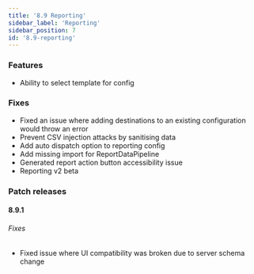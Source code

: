 ```yaml
---
title: '8.9 Reporting'
sidebar_label: 'Reporting'
sidebar_position: 7
id: '8.9-reporting'
---
```


### Features

* Ability to select template for config 

### Fixes

* Fixed an issue where adding destinations to an existing configuration would throw an error 
* Prevent CSV injection attacks by sanitising data 
* Add auto dispatch option to reporting config 
* Add missing import for ReportDataPipeline 
* Generated report action button accessibility issue 
* Reporting v2 beta 

### Patch releases

#### 8.9.1

###### Fixes

* Fixed issue where UI compatibility was broken due to server schema change



